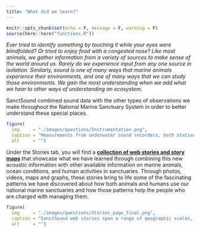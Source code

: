 ```yaml
---
title: "What did we learn?"
---
```


```r
knitr::opts_chunk$set(echo = F, message = F, warning = F)
source(here::here("functions.R"))
```

<!-- source text and layout: [Tutorial_V2_Oct2021 - Google Slides](https://docs.google.com/presentation/d/1ESA1om80tbmSphnJrmyZAfn5HtCIxm-G91Vf1J3c8Vc/edit#slide=id.gefd8a9cf27_0_34) -->

_Ever tried to identify something by touching it while your eyes were blindfolded? Or tried to enjoy food with a congested nose? Like most animals, we gather information from a variety of sources to make sense of the world around us. Rarely do we experience input from any one source in isolation. Similarly, sound is one of many ways that marine animals experience their environments, and one of many ways that we can study those environments. We gain the most understanding when we add what we hear to other ways of understanding an ecosystem._

SanctSound combined sound data with the other types of observations we make throughout the National Marine Sanctuary System in order to better understand these special places.

```r
figure(
  img     = "./images/questions/Instrumentation.png",
  caption = "Measurements from underwater sound recorders, both stationary and on autonomous underwater vehicles (in yellow), were examined with measurements from satellite and surface buoy ocean observation platforms, scuba surveys, animal telemetry (tagging) networks, vessel tracking systems and oceanographic research cruises (in white). ",
  alt     = "")
```

Under the Stories tab, you will find a **[collection of web stories and story maps](https://sanctuaries.noaa.gov/science/monitoring/sound/)** that showcase what we have learned through combining this new acoustic information with other available information on marine animals, ocean conditions, and human activities in sanctuaries. Through photos, videos, maps and graphs, these stories bring to life some of the fascinating patterns we have discovered about how both animals and humans use our national marine sanctuaries and how those patterns help the people who are charged with managing them.

```r
figure(
  img     = "./images/questions/Stories_page_final.png",
  caption = "SanctSound web stories span a range of geographic scales, from sanctuary-specific to national. Sanctuary-specific stories focus on what we learned about sound in that place, and how that information is helping answer questions that are important there. National level stories are focused on comparing patterns of sound among multiple national marine sanctuaries to help us examine similarities and differences across the system. ",
  alt     = "")
```

